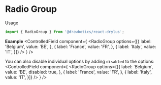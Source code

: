 


# Radio Group
Usage
```jsx
import { RadioGroup } from '@drawbotics/react-drylus';
```

__Example__
<Playground component={RadioGroup}>
  <ControlledField component={
    <RadioGroup
      options={[{
        label: 'Belgium',
        value: 'BE',
      }, {
        label: 'France',
        value: 'FR',
      }, {
        label: 'Italy',
        value: 'IT',
      }]} />
  } />
</Playground>


You can also disable individual options by adding `disabled` to the options:
<Playground>
  <ControlledField component={
    <RadioGroup
      options={[{
        label: 'Belgium',
        value: 'BE',
        disabled: true,
      }, {
        label: 'France',
        value: 'FR',
      }, {
        label: 'Italy',
        value: 'IT',
      }]} />
  } />
</Playground>
